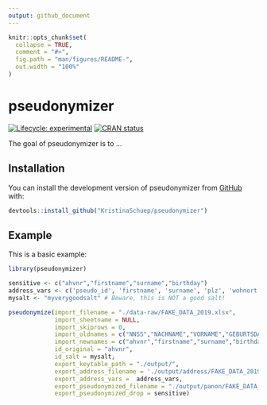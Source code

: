 ```yaml
---
output: github_document
---
```


<!-- README.md is generated from README.Rmd. Please edit that file -->

```r
knitr::opts_chunk$set(
  collapse = TRUE,
  comment = "#>",
  fig.path = "man/figures/README-",
  out.width = "100%"
)
```

# pseudonymizer

<!-- badges: start -->
[![Lifecycle: experimental](https://img.shields.io/badge/lifecycle-experimental-orange.svg)](https://lifecycle.r-lib.org/articles/stages.html#experimental)
[![CRAN status](https://www.r-pkg.org/badges/version/pseudonymizer)](https://CRAN.R-project.org/package=pseudonymizer)
<!-- badges: end -->

The goal of pseudonymizer is to ...

## Installation

You can install the development version of pseudonymizer from [GitHub](https://github.com/) with:

``` r
devtools::install_github("KristinaSchuep/pseudonymizer")
```

## Example

This is a basic example:

```r
library(pseudonymizer)

sensitive <- c("ahvnr","firstname","surname","birthday")
address_vars <- c('pseudo_id', 'firstname', 'surname', 'plz', 'wohnort')
mysalt <- "myverygoodsalt" # Beware, this is NOT a good salt!

pseudonymize(import_filename = "./data-raw/FAKE_DATA_2019.xlsx",
             import_sheetname = NULL,
             import_skiprows = 0,
             import_oldnames = c("NNSS","NACHNAME","VORNAME","GEBURTSDATUM"),
             import_newnames = c("ahvnr","firstname","surname","birthday"),
             id_original = "ahvnr",
             id_salt = mysalt,
             export_keytable_path = "./output/",
             export_address_filename = './output/address/FAKE_DATA_2019_address.csv',
             export_address_vars =  address_vars,
             export_pseudonymized_filename = "./output/panon/FAKE_DATA_2019_panon.csv",
             export_pseudonymized_drop = sensitive)
```

